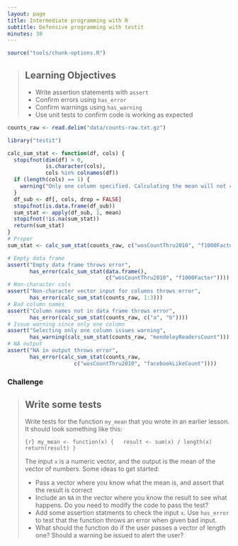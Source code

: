 ```yaml
---
layout: page
title: Intermediate programming with R
subtitle: Defensive programming with testit
minutes: 30
---
```


```r
source("tools/chunk-options.R")
```

> ## Learning Objectives {.objectives}
>
> * Write assertion statements with `assert`
> * Confirm errors using `has_error`
> * Confirm warnings using `has_warning`
> * Use unit tests to confirm code is working as expected

```r
counts_raw <- read.delim("data/counts-raw.txt.gz")
```

```r
library("testit")
```



```r
calc_sum_stat <- function(df, cols) {
  stopifnot(dim(df) > 0,
            is.character(cols),
            cols %in% colnames(df))
  if (length(cols) == 1) {
    warning("Only one column specified. Calculating the mean will not change anything.")
  }
  df_sub <- df[, cols, drop = FALSE]
  stopifnot(is.data.frame(df_sub))
  sum_stat <- apply(df_sub, 1, mean)
  stopifnot(!is.na(sum_stat))
  return(sum_stat)
}
# Proper
sum_stat <- calc_sum_stat(counts_raw, c("wosCountThru2010", "f1000Factor"))
```

```r
# Empty data frame
assert("Empty data frame throws error",
       has_error(calc_sum_stat(data.frame(),
                               c("wosCountThru2010", "f1000Factor"))))
# Non-character cols
assert("Non-character vector input for columns throws error",
       has_error(calc_sum_stat(counts_raw, 1:3)))
# Bad column names
assert("Column names not in data frame throws error",
       has_error(calc_sum_stat(counts_raw, c("a", "b"))))
# Issue warning since only one column
assert("Selecting only one column issues warning",
       has_warning(calc_sum_stat(counts_raw, "mendeleyReadersCount")))
# NA output
assert("NA in output throws error",
       has_error(calc_sum_stat(counts_raw,
                     c("wosCountThru2010", "facebookLikeCount"))))
```



### Challenge

> ## Write some tests {.challenge}
>
> Write tests for the function `my_mean` that you wrote in an earlier lesson.
> It should look something like this:
>
> ```{r}
> my_mean <- function(x) {
>   result <- sum(x) / length(x)
>   return(result)
> }
> ```
> 
> The input `x` is a numeric vector, and the output is the mean of the vector of numbers.
> Some ideas to get started:
>
> * Pass a vector where you know what the mean is, and assert that the result is correct
> * Include an `NA` in the vector where you know the result to see what happens.
Do you need to modify the code to pass the test?
> * Add some assertion statments to check the input `x`.
> Use `has_error` to test that the function throws an error when given bad input.
> * What should the function do if the user passes a vector of length one?
> Should a warning be issued to alert the user?
